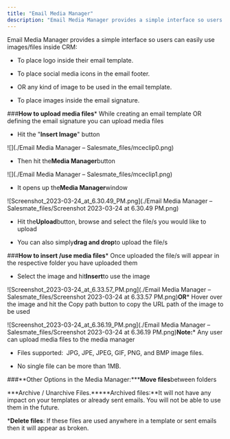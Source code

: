 ```yaml
---
title: "Email Media Manager"
description: "Email Media Manager provides a simple interface so users can easily use images/files inside CRM:"
---
```


Email Media Manager provides a simple interface so users can easily use images/files inside CRM:


*   To place logo inside their email template.

*   To place social media icons in the email footer.

*   OR any kind of image to be used in the email template.

*   To place images inside the email signature.


###**How to upload media files***   While creating an email template OR defining the email signature you can upload media files

*   Hit the "**Insert Image**" button

![](./Email Media Manager – Salesmate_files/mceclip0.png)


*   Then hit the**Media Manager**button

![](./Email Media Manager – Salesmate_files/mceclip1.png)


*   It opens up the**Media Manager**window

![Screenshot_2023-03-24_at_6.30.49_PM.png](./Email Media Manager – Salesmate_files/Screenshot 2023-03-24 at 6.30.49 PM.png)


*   Hit the**Upload**button, browse and select the file/s you would like to upload

*   You can also simply**drag and drop**to upload the file/s


###**How to insert /use media files***   Once uploaded the file/s will appear in the respective folder you have uploaded them

*   Select the image and hit**Insert**to use the image

![Screenshot_2023-03-24_at_6.33.57_PM.png](./Email Media Manager – Salesmate_files/Screenshot 2023-03-24 at 6.33.57 PM.png)**OR***   Hover over the image and hit the Copy path button to copy the URL path of the image to be used

![Screenshot_2023-03-24_at_6.36.19_PM.png](./Email Media Manager – Salesmate_files/Screenshot 2023-03-24 at 6.36.19 PM.png)**Note:***   Any user can upload media files to the media manager

*   Files supported:  JPG, JPE, JPEG, GIF, PNG, and BMP image files.

*   No single file can be more than 1MB.


###**Other Options in the Media Manager:*****Move files**between folders

***Archive / Unarchive Files.*****Archived files:**It will not have any impact on your templates or already sent emails. You will not be able to use them in the future.

***Delete files**: If these files are used anywhere in a template or sent emails then it will appear as broken.
